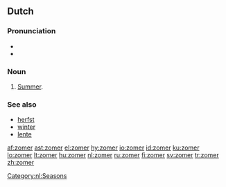 ==Dutch==
===Pronunciation===
* {{SAMPA|/zo:m@R/}}
* {{audio|Nl-zomer.ogg|audio}}

===Noun===
{{nl-noun|g=m|zomers|zomertje}}
#[[summer|Summer]].

===See also===
* [[herfst]]
* [[winter#Dutch|winter]]
* [[lente#Dutch|lente]]

[[Category:nl:Seasons]]

[[af:zomer]]
[[ast:zomer]]
[[el:zomer]]
[[hy:zomer]]
[[io:zomer]]
[[id:zomer]]
[[ku:zomer]]
[[lo:zomer]]
[[lt:zomer]]
[[hu:zomer]]
[[nl:zomer]]
[[ru:zomer]]
[[fi:zomer]]
[[sv:zomer]]
[[tr:zomer]]
[[zh:zomer]]
